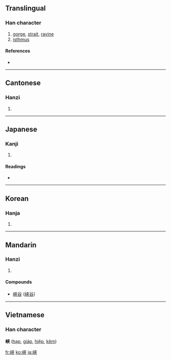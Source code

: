 {{also|峡}}
==Translingual==

===Han character===
{{Han char|rn=46|rad=山|as=07|sn=10|four=2473<sub>8</sub>|canj=山大人人 (UKOO)}}

# [[gorge]], [[strait]], [[ravine]]
# [[isthmus]]

====References====
* {{Han ref|kx=0312.180|dkj=08122|dj=0612.230|hdz=10773.050|uh=5CFD|ud=23805|bh=AE6C|bd=44652}}

----

==Cantonese==

===Hanzi===
{{yue-hanzi|jyut=|y=haap6}}

# {{defn|Cantonese}}

----

==Japanese==

===Kanji===
{{ja-kanji|grade=|rs=山07}}

# {{defn|Japanese}}

====Readings====
* {{ja-readings|on=[[きょう]] (kyō), [[こう]] (kō)|kun=[[はざま]] (hazama)}}

----

==Korean==

===Hanja===
{{ko-hanja|hangeul=[[협]]|rv=hyeop|mr=hyŏp}}

# {{defn|Korean}}

----

==Mandarin==

===Hanzi===
{{cmn-hanzi|sim=峡|pin=[[xiá]] ([[xia2]])|wg=hsia<sup>2</sup>}}

# {{defn|Mandarin}}

====Compounds====
* [[峽谷]] ([[峡谷]])

----

==Vietnamese==

===Han character===
'''峽''' ([[hạp]], [[giáp]], [[hiệp]], [[kẽm]])

[[fr:峽]]
[[ko:峽]]
[[ja:峽]]